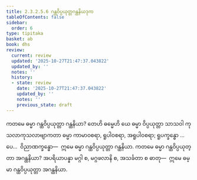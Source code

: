 ```yaml
---
title: 2.3.2.5.6 ဂန္ထဝိပ္ပယုတ္တဂန္ထနိယဒုက
tableOfContents: false
sidebar:
  order: 6
type: tipitaka
basket: ab
book: dhs
review:
  current: review
  updated: '2025-10-27T21:47:37.043822'
  updated_by: ''
  notes: ''
  history:
  - state: review
    date: '2025-10-27T21:47:37.043822'
    updated_by: ''
    notes: ''
    previous_state: draft
---
```



<ReviewStatus review={frontmatter.review} showDetails={true} />

<HypothesisAnnotation frontmatter={frontmatter} />

<DynamicBreadcrumb />

<Division number="1154" book="dhs" e="ch" v="29" p="232">

<Paragraph number="1848" book="dhs">
ကတမေ ဓမ္မာ ဂန္ထဝိပ္ပယုတ္တာ ဂန္ထနိယာ? တေဟိ ဓမ္မေဟိ ယေ ဓမ္မာ ဝိပ္ပယုတ္တာ သာသဝါ ကုသလာကုသလာဗျာကတာ ဓမ္မာ ကာမာဝစရာ, ရူပါဝစရာ, အရူပါဝစရာ; ရူပက္ခန္ဓော …ပေ…  ဝိညာဏက္ခန္ဓော—  ဣမေ ဓမ္မာ ဂန္ထဝိပ္ပယုတ္တာ ဂန္ထနိယာ.
</Paragraph>

</Division>
<Division number="1155" book="dhs" e="ch" v="29" p="232">

<Paragraph number="1849" book="dhs">
ကတမေ ဓမ္မာ ဂန္ထဝိပ္ပယုတ္တာ အဂန္ထနိယာ? အပရိယာပန္နာ မဂ္ဂါ စ, မဂ္ဂဖလာနိ စ, အသင်္ခတာ စ ဓာတု—  ဣမေ ဓမ္မာ ဂန္ထဝိပ္ပယုတ္တာ အဂန္ထနိယာ.
</Paragraph>
</Division>